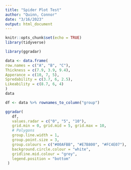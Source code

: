 ```yaml
---
title: "Spider Plot Test"
author: "Quinn, Connor"
date: "3/16/2023"
output: html_document
---
```


```r
knitr::opts_chunk$set(echo = TRUE)
library(tidyverse) 

library(ggradar) 
```

```r
data <- data.frame(
row.names = c("A", "B", "C"),
Thickness = c(7.9, 3.9, 9.4),
Apperance = c(10, 7, 5),
Spredability = c(3.7, 6, 2.5),
Likeability = c(8.7, 6, 4)
)
data
```

```r
df <- data %>% rownames_to_column("group")
```

```r
ggradar(
   df, 
   values.radar = c("0", "5", "10"),
   grid.min = 0, grid.mid = 5, grid.max = 10,
   # Polygons
   group.line.width = 1, 
   group.point.size = 3,
   group.colours = c("#00AFBB", "#E7B800", "#FC4E07"),
   background.circle.colour = "white",
   gridline.mid.colour = "grey",
   legend.position = "bottom"
 )
```

